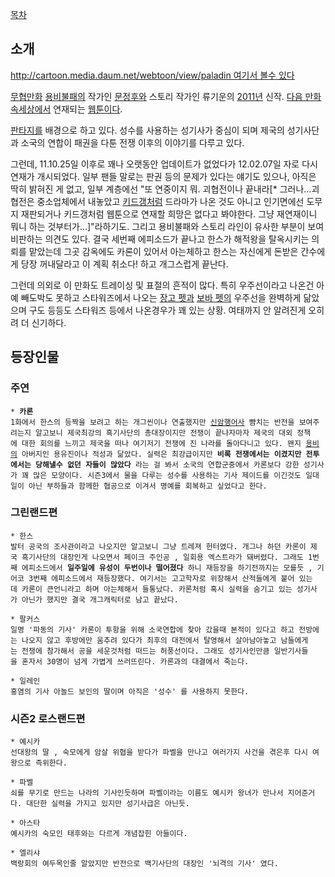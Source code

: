 [[목차]]

== 소개 ==
[[http://cartoon.media.daum.net/webtoon/view/paladin 여기서 볼수 있다]]

[[무협]]만화 [[용비불패]]의 작가인 [[문정후]]와 스토리 작가인 류기운의 [[2011년]] 신작. [[다음 만화속세상]]에서 연재되는 [[웹툰]]이다.

[[판타지]]를 배경으로 하고 있다. 성수를 사용하는 성기사가 중심이 되며 제국의 성기사단과 소국의 연합이 패권을 다툰 전쟁 이후의 이야기를 다루고 있다.

그런데, 11.10.25일 이후로 꽤나 오랫동안 업데이트가 없었다가 12.02.07일 자로 다시 연재가 개시되었다. 일부 팬들 말로는 판권 등의 문제가 있다는 얘기도 있으나, 아직은 딱히 밝혀진 게 없고, 일부 계층에선 "또 연중이지 뭐. 괴협전이나 끝내라[* 그러나...괴협전은 중소업체에서 내놓았고 [[키드갱]]처럼 드라마가 나온 것도 아니고 인기면에선 도무지 재판되거나 키드갱처럼 웹툰으로 연재할 희망은 없다고 봐야한다. 그냥 재연재이니 뭐니 하는 것부터가...]"라하기도. 그리고 용비불패와 스토리 라인이 유사한 부분이 보여 비판하는 의견도 있다. 결국 세번째 에피소드가 끝나고 한스가 해적왕을 탈옥시키는 의뢰를 맡았는데 그곳 감옥에도 카론이 있어서 아는체하고 한스는 자신에게 돈받은 간수에게 당장 꺼내달라고 이 계획 취소다! 하고 개그스럽게 끝난다.

그런데 의외로 이 만화도 트레이싱 및 표절의 흔적이 많다. 특히 우주선이라고 나온건 아예 빼도박도 못하고 스타워즈에서 나오는 [[장고 펫]]과 [[보바 펫]]의 우주선을 완벽하게 닮았으며 구도 등등도 스타워즈 등에서 나온경우가 꽤 있는 상황. 여태까지 안 알려진게 오히려 더 신기하다.

== 등장인물 ==
=== 주연 ===
 * '''카론'''
 1화에서 한스의 등짝을 보려고 하는 개그씬이나 연출했지만 [[신암행어사]] 뺨치는 반전을 보여주려는지 알고보니 제국최강의 흑기사단의 총대장이지만 전쟁이 끝나자마자 제국의 대외 정책에 대한 회의를 느끼고 제국을 떠나 여기저기 전쟁에 진 나라를 돌아다니고 있다. 왠지 [[용비]]의 아버지인 용유진이나 적성과 닮았다. 실력은 최강급이지만 '''비록 전쟁에서는 이겼지만 전투에서는 당해낼수 없던 자들이 많았다''' 라는 걸 봐서 소국의 연합군중에서 카론보다 강한 성기사가 꽤 많은 모양이다. 시즌3에서 물을 다루는 성수를 사용하는 기사 제이드를 이긴것도 일대일이 아닌 부하들과 함께한 협공으로 이겨서 명예를 회복하고 싶었다고 한다. 

=== 그린랜드편 ===
 * 한스
 발터 공국의 조사관이라고 나오지만 알고보니 그냥 트레져 헌터였다. 개그나 하던 카론이 제국 흑기사단의 대장인게 나오면서 페이크 주인공 , 일회용 엑스트라가 돼버렸다. 그래도 1번째 에피소드에서 '''일주일에 유성이 두번이나 떨어졌다''' 하니 재등장을 하기전까지는 모를듯 , 기어코 3번째 에피소드에서 재등장했다. 여기서는 고고학자로 위장해서 산적들에게 붙어 있는데 카론이 큰언니라고 하며 아는체해서 들통났다. 카론처럼 혹시 실력을 숨기고 있는 성기사가 아닌가 했지만 결국 개그캐릭터로 남고 끝났다.

 * 팔커스
 일명 '파동의 기사' 카론이 투항을 위해 소국연합에 찾아 갔을때 본적이 있다고 하고 전방에는 나오지 않고 후방에만 움추려 있다가 최후의 대전에서 탈영해서 살아남아놓고 남들에게는 전쟁에 참가해서 공을 세운것처럼 떠드는 허풍선이다. 그래도 성기사인만큼 일반기사들을 혼자서 30명이 넘게 가볍게 쓰러뜨린다. 카론과의 대결에서 죽는다.

 * 일레인
 홍염의 기사 아놀드 보인의 딸이며 아직은 '성수' 를 사용하지 못한다.

=== 시즌2 로스랜드편 ===
 * 예시카
 선대왕의 딸 , 숙모에게 암살 위협을 받다가 파벨을 만나고 여러가지 사건을 겪은후 다시 여왕으로 즉위한다.

 * 파벨
 쇠를 무기로 만드는 나라의 기사인듯하며 파벨이라는 이름도 예시카 왕녀가 만나서 지어준거다. 대단한 실력을 가지고 있지만 성기사급은 아닌듯.

 * 아스타
 예시카의 숙모인 태후와는 다르게 개념잡힌 아들이다. 

 * 엘리샤
 백랑회의 여두목인줄 알았지만 반전으로 백기사단의 대장인 '뇌격의 기사' 였다.
